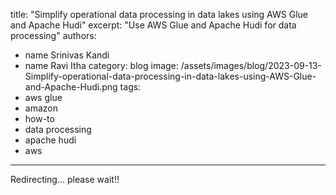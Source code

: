 title: "Simplify operational data processing in data lakes using AWS Glue and Apache Hudi"
excerpt: "Use AWS Glue and Apache Hudi for data processing"
authors: 
- name Srinivas Kandi 
- name Ravi Itha 
category: blog
image: /assets/images/blog/2023-09-13-Simplify-operational-data-processing-in-data-lakes-using-AWS-Glue-and-Apache-Hudi.png
tags:
- aws glue
- amazon
- how-to
- data processing
- apache hudi
- aws
---




<Redirect url="https://aws.amazon.com/blogs/big-data/simplify-operational-data-processing-in-data-lakes-using-aws-glue-and-apache-hudi/">Redirecting... please wait!! </Redirect>

